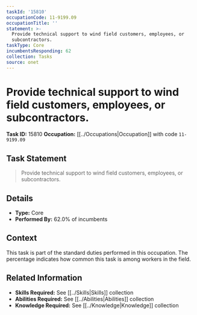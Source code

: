 ```yaml
---
taskId: '15810'
occupationCode: 11-9199.09
occupationTitle: ''
statement: >-
  Provide technical support to wind field customers, employees, or
  subcontractors.
taskType: Core
incumbentsResponding: 62
collection: Tasks
source: onet
---
```

# Provide technical support to wind field customers, employees, or subcontractors.

**Task ID:** 15810
**Occupation:** [[../Occupations|Occupation]] with code `11-9199.09`

## Task Statement

> Provide technical support to wind field customers, employees, or subcontractors.

## Details

- **Type:** Core
- **Performed By:** 62.0% of incumbents

## Context

This task is part of the standard duties performed in this occupation. The percentage indicates how common this task is among workers in the field.

## Related Information

- **Skills Required:** See [[../Skills|Skills]] collection
- **Abilities Required:** See [[../Abilities|Abilities]] collection
- **Knowledge Required:** See [[../Knowledge|Knowledge]] collection
